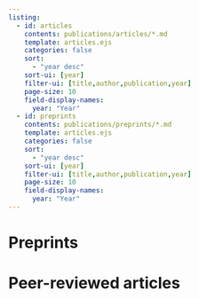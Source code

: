 ```yaml
---
listing:
  - id: articles
    contents: publications/articles/*.md
    template: articles.ejs
    categories: false
    sort:
      - "year desc"
    sort-ui: [year]
    filter-ui: [title,author,publication,year]
    page-size: 10
    field-display-names:
      year: "Year"
  - id: preprints
    contents: publications/preprints/*.md
    template: articles.ejs
    categories: false
    sort:
      - "year desc"
    sort-ui: [year]
    filter-ui: [title,author,publication,year]
    page-size: 10
    field-display-names:
      year: "Year"
---
```



# Preprints
::: {#preprints}
:::

# Peer-reviewed articles
::: {#articles}
:::